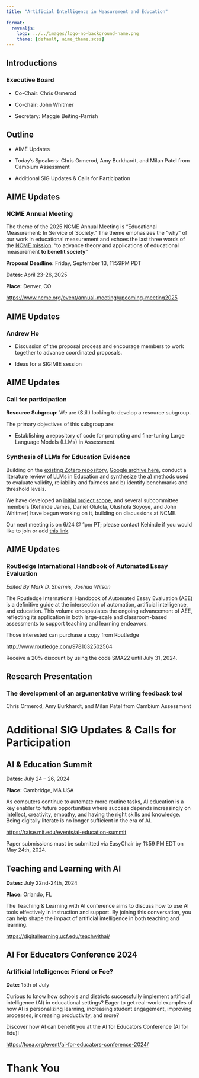 ```yaml
---
title: "Artificial Intelligence in Measurement and Education"
 
format: 
  revealjs:
    logo: ../../images/logo-no-background-name.png
    theme: [default, aime_theme.scss]
---
```


## Introductions

### Executive Board

-   Co-Chair: Chris Ormerod

-   Co-chair: John Whitmer

-   Secretary: Maggie Beiting-Parrish

## Outline

-   AIME Updates

-   Today's Speakers: Chris Ormerod, Amy Burkhardt, and Milan Patel from Cambium Assessment

-   Additional SIG Updates & Calls for Participation

## AIME Updates

### NCME Annual Meeting

The theme of the 2025 NCME Annual Meeting is "Educational Measurement: In Service of Society." The theme emphasizes the "why" of our work in educational measurement and echoes the last three words of the [NCME mission](https://www.ncme.org/about/about-ncme/mission): "to advance theory and applications of educational measurement **to benefit society**"

**Proposal Deadline:** Friday, September 13, 11:59PM PDT

**Dates:** April 23-26, 2025

**Place:** Denver, CO

[https://www.ncme.org/event/annual-meeting/upcoming-meeting2025](https://www.ncme.org/event/annual-meeting/upcoming-meeting2025)

## AIME Updates

### Andrew Ho

- Discussion of the proposal process and encourage members to work together to advance coordinated proposals.

- Ideas for a SIGIMIE session

## AIME Updates

### Call for participation

**Resource Subgroup:** We are (Still) looking to develop a resource subgroup.

The primary objectives of this subgroup are:

-   Establishing a repository of code for prompting and fine-tuning Large Language Models (LLMs) in Assessment.

### Synthesis of LLMs for Education Evidence
 
Building on the [existing Zotero repository]( https://www.zotero.org/groups/5515175/llms-4-edu_public), [Google archive here](https://docs.google.com/document/d/18oWafIFc_l-jU5S6-Fktg81eRV07sVDYfrlrFJ_vS64/edit?usp=drive_link), conduct a literature review of LLMs in Education and synthesize the a) methods used to evaluate validity, reliability and fairness and b) identify benchmarks and threshold levels. 
 
We have developed an [initial project scope]( https://docs.google.com/document/d/1w-od6u2GQjgJmWboeapaAaiLbTmMLHGKdJF8YzA5C7I/edit?usp=drive_link), and several subcommittee members (Kehinde James, Daniel Olutola, Olushola Soyoye, and John Whitmer) have begun working on it, building on discussions at NCME.
 
Our next meeting is on 6/24 @ 1pm PT; please contact Kehinde if you would like to join or add [this link](http://meet.google.com/gxs-tzwe-xga).

## AIME Updates

### Routledge International Handbook of Automated Essay Evaluation

*Edited By Mark D. Shermis, Joshua Wilson*

The Routledge International Handbook of Automated Essay Evaluation (AEE) is a definitive guide at the intersection of automation, artificial intelligence, and education. This volume encapsulates the ongoing advancement of AEE, reflecting its application in both large-scale and classroom-based assessments to support teaching and learning endeavors.

Those interested can purchase a copy from Routledge

[http://www.routledge.com/9781032502564](http://www.routledge.com/9781032502564)

Receive a 20% discount by using the code SMA22 until July 31, 2024.

## Research Presentation

### The development of an argumentative writing feedback tool

Chris Ormerod, Amy Burkhardt, and Milan Patel from Cambium Assessment

# Additional SIG Updates & Calls for Participation

## AI & Education Summit

**Dates:** July 24 – 26, 2024

**Place:** Cambridge, MA USA

As computers continue to automate more routine tasks, AI education is a key enabler to future opportunities where success depends increasingly on intellect, creativity, empathy, and having the right skills and knowledge. Being digitally literate is no longer sufficient in the era of AI.

<https://raise.mit.edu/events/ai-education-summit>

Paper submissions must be submitted via EasyChair by 11:59 PM EDT on May 24th, 2024.

## Teaching and Learning with AI

**Dates:** July 22nd-24th, 2024

**Place:** Orlando, FL

The Teaching & Learning with AI conference aims to discuss how to use AI tools effectively in instruction and support. By joining this conversation, you can help shape the impact of artificial intelligence in both teaching and learning.

<https://digitallearning.ucf.edu/teachwithai/>

## AI For Educators Conference 2024

### Artificial Intelligence: Friend or Foe?

**Date:** 15th of July

Curious to know how schools and districts successfully implement artificial intelligence (AI) in educational settings? Eager to get real-world examples of how AI is personalizing learning, increasing student engagement, improving processes, increasing productivity, and more?

Discover how AI can benefit you at the AI for Educators Conference (AI for Edu)!

<https://tcea.org/event/ai-for-educators-conference-2024/>

# Thank You
